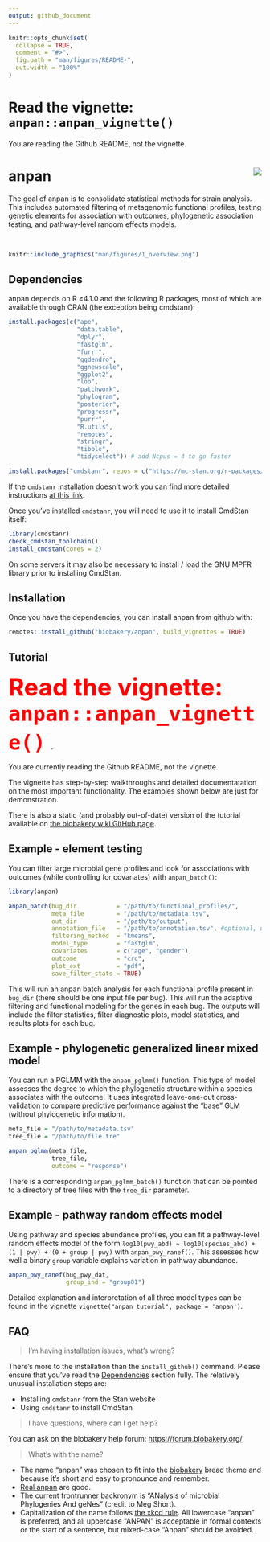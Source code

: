 ```yaml
---
output: github_document
---
```


<!-- README.md is generated from README.Rmd. Please edit that file -->

```r
knitr::opts_chunk$set(
  collapse = TRUE,
  comment = "#>",
  fig.path = "man/figures/README-",
  out.width = "100%"
)
```

# Read the vignette: `anpan::anpan_vignette()`

You are reading the Github README, not the vignette.

# anpan <img src="man/figures/logo.png" align="right"/>

<!-- badges: start -->
<!-- badges: end -->

The goal of anpan is to consolidate statistical methods for strain analysis. This includes automated filtering of metagenomic functional profiles, testing genetic elements for association with outcomes, phylogenetic association testing, and pathway-level random effects models.

<br>

```r
knitr::include_graphics("man/figures/1_overview.png")
```


## Dependencies

anpan depends on R ≥4.1.0 and the following R packages, most of which are available through CRAN (the exception being cmdstanr):

```r
install.packages(c("ape", 
                   "data.table",
                   "dplyr", 
                   "fastglm",
                   "furrr", 
                   "ggdendro",
                   "ggnewscale",
                   "ggplot2",
                   "loo",
                   "patchwork",
                   "phylogram",
                   "posterior",
                   "progressr",
                   "purrr",
                   "R.utils",
                   "remotes",
                   "stringr",
                   "tibble",
                   "tidyselect")) # add Ncpus = 4 to go faster

install.packages("cmdstanr", repos = c("https://mc-stan.org/r-packages/", getOption("repos")))
```

If the `cmdstanr` installation doesn't work you can find more detailed instructions [at this link](https://mc-stan.org/cmdstanr/). 

Once you've installed `cmdstanr`, you will need to use it to install CmdStan itself:

```r
library(cmdstanr)
check_cmdstan_toolchain()
install_cmdstan(cores = 2)
```

On some servers it may also be necessary to install / load the GNU MPFR library prior to installing CmdStan.

## Installation

Once you have the dependencies, you can install anpan from github with:

```r
remotes::install_github("biobakery/anpan", build_vignettes = TRUE)
```

## Tutorial


<strong><b><span style="font-size:xxx-large;color:red"> Read the vignette: `anpan::anpan_vignette()` </span></b></strong>. 

You are currently reading the Github README, not the vignette.

The vignette has step-by-step walkthroughs and detailed documentatation on the most important functionality. The examples shown below are just for demonstration.

There is also a static (and probably out-of-date) version of the tutorial available on [the biobakery wiki GitHub page](https://github.com/biobakery/biobakery/wiki/anpan_tutorial).

## Example - element testing

You can filter large microbial gene profiles and look for associations with outcomes (while controlling for covariates) with `anpan_batch()`: 

```r
library(anpan)

anpan_batch(bug_dir           = "/path/to/functional_profiles/",
            meta_file         = "/path/to/metadata.tsv",
            out_dir           = "/path/to/output",
            annotation_file   = "/path/to/annotation.tsv", #optional, used for plots
            filtering_method  = "kmeans",
            model_type        = "fastglm",
            covariates        = c("age", "gender"),
            outcome           = "crc",
            plot_ext          = "pdf",
            save_filter_stats = TRUE)
```
This will run an anpan batch analysis for each functional profile present in `bug_dir` (there should be one input file per bug). This will run the adaptive filtering and functional modeling for the genes in each bug. The outputs will include the filter statistics, filter diagnostic plots, model statistics, and results plots for each bug.

## Example - phylogenetic generalized linear mixed model

You can run a PGLMM with the `anpan_pglmm()` function. This type of model assesses the degree to which the phylogenetic structure within a species associates with the outcome. It uses integrated leave-one-out cross-validation to compare predictive performance against the "base" GLM (without phylogenetic information).

```r
meta_file = "/path/to/metadata.tsv" 
tree_file = "/path/to/file.tre"

anpan_pglmm(meta_file,
            tree_file,
            outcome = "response")
```

There is a corresponding `anpan_pglmm_batch()` function that can be pointed to a directory of tree files with the `tree_dir` parameter.

## Example - pathway random effects model

Using pathway and species abundance profiles, you can fit a pathway-level random effects model of the form `log10(pwy_abd) ~ log10(species_abd) + (1 | pwy) + (0 + group | pwy)` with `anpan_pwy_ranef()`. This assesses how well a binary `group` variable explains variation in pathway abundance.

```r
anpan_pwy_ranef(bug_pwy_dat,
                group_ind = "group01")
```

Detailed explanation and interpretation of all three model types can be found in the vignette `vignette("anpan_tutorial", package = 'anpan')`. 

## FAQ

> I'm having installation issues, what's wrong?

There's more to the installation than the `install_github()` command. Please ensure that you've read the [Dependencies] section fully. The relatively unusual installation steps are:

* Installing `cmdstanr` from the Stan website
* Using `cmdstanr` to install CmdStan

> I have questions, where can I get help?

You can ask on the biobakery help forum: [https://forum.biobakery.org/](https://forum.biobakery.org/)

> What's with the name?

* The name "anpan" was chosen to fit into the [biobakery](https://huttenhower.sph.harvard.edu/tools/) bread theme and because it's short and easy to pronounce and remember. 
* [Real anpan](https://duckduckgo.com/?q=anpan&t=h_&iax=images&ia=images) are good.
* The current frontrunner backronym is "ANalysis of microbial Phylogenies And geNes" (credit to Meg Short).
* Capitalization of the name follows [the xkcd rule](https://xkcd.com/about/). All lowercase "anpan" is preferred, and all uppercase "ANPAN" is acceptable in formal contexts or the start of a sentence, but mixed-case "Anpan" should be avoided.


